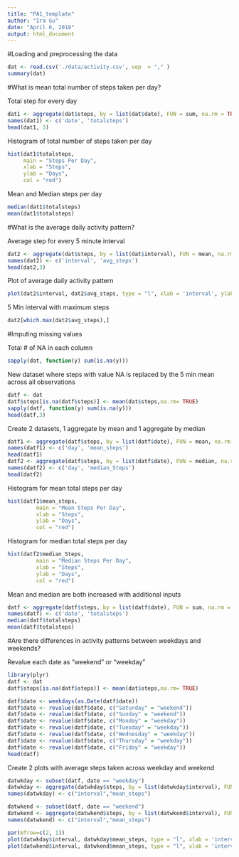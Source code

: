 ---
title: "PA1_template"
author: "Ira Gu"
date: "April 6, 2018"
output: html_document
---

#Loading and preprocessing the data

```{r}
dat <- read.csv('./data/activity.csv', sep  = "," )
summary(dat)
```

#What is mean total number of steps taken per day?

Total step for every day

```{r}
dat1 <- aggregate(dat$steps, by = list(dat$date), FUN = sum, na.rm = TRUE)
names(dat1) <- c('date', 'totalsteps')
head(dat1, 3)
```

Histogram of total number of steps taken per day

```{r}
hist(dat1$totalsteps,
     main = "Steps Per Day",
     xlab = "Steps",
     ylab = "Days",
     col = "red")
```

Mean and Median steps per day

```{r}
median(dat1$totalsteps)
mean(dat1$totalsteps)
```

#What is the average daily activity pattern?

Average step for every 5 minute interval

```{r}
dat2 <- aggregate(dat$steps, by = list(dat$interval), FUN = mean, na.rm = TRUE)
names(dat2) <- c('interval', 'avg_steps')
head(dat2,3)
```

Plot of average daily activity pattern

```{r}
plot(dat2$interval, dat2$avg_steps, type = "l", xlab = 'interval', ylab = "avg_Steps")
```

5 Min interval with maximum steps

```{r}
dat2[which.max(dat2$avg_steps),]
```


#Imputing missing values

Total # of NA in each column

```{r}
sapply(dat, function(y) sum(is.na(y)))
```

New dataset where steps with value NA is replaced by the 5 min mean across all observations

```{r}
datf <- dat
datf$steps[is.na(datf$steps)] <- mean(dat$steps,na.rm= TRUE)
sapply(datf, function(y) sum(is.na(y)))
head(datf,3)
```

Create 2 datasets, 1 aggregate by mean and 1 aggregate by median 

```{r}
datf1 <- aggregate(datf$steps, by = list(datf$date), FUN = mean, na.rm = TRUE)
names(datf1) <- c('day', 'mean_steps')
head(datf1)
datf2 <- aggregate(datf$steps, by = list(datf$date), FUN = median, na.rm = TRUE)
names(datf2) <- c('day', 'median_Steps')
head(datf2)
```

Histogram for mean total steps per day

```{r}
hist(datf1$mean_steps,
         main = "Mean Steps Per Day",
         xlab = "Steps",
         ylab = "Days",
         col = "red")
```

Histogram for median total steps per day

```{r}
hist(datf2$median_Steps,
         main = "Median Steps Per Day",
         xlab = "Steps",
         ylab = "Days",
         col = "red")
```

Mean and median are both increased with additional inputs

```{r}
datf <- aggregate(datf$steps, by = list(datf$date), FUN = sum, na.rm = TRUE)
names(datf) <- c('date', 'totalsteps')
median(datf$totalsteps)
mean(datf$totalsteps)
```

#Are there differences in activity patterns between weekdays and weekends?

Revalue each date as "weekend" or "weekday"

```{r}
library(plyr)
datf <- dat
datf$steps[is.na(datf$steps)] <- mean(dat$steps,na.rm= TRUE)

datf$date <- weekdays(as.Date(datf$date))
datf$date <- revalue(datf$date, c("Saturday" = "weekend"))
datf$date <- revalue(datf$date, c("Sunday" = "weekend"))
datf$date <- revalue(datf$date, c("Monday" = "weekday"))
datf$date <- revalue(datf$date, c("Tuesday" = "weekday"))
datf$date <- revalue(datf$date, c("Wednesday" = "weekday"))
datf$date <- revalue(datf$date, c("Thursday" = "weekday"))
datf$date <- revalue(datf$date, c("Friday" = "weekday"))
head(datf)
```

Create 2 plots with average steps taken across weekday and weekend
```{r}
datwkday <- subset(datf, date == "weekday")
datwkday <- aggregate(datwkday$steps, by = list(datwkday$interval), FUN = mean, na.rm = TRUE)
names(datwkday) <- c("interval","mean_steps")

datwkend <- subset(datf, date == "weekend")
datwkend <- aggregate(datwkend$steps, by = list(datwkend$interval), FUN = mean, na.rm = TRUE)
names(datwkend) <- c("interval","mean_steps")

par(mfrow=c(2, 1))
plot(datwkday$interval, datwkday$mean_steps, type = "l", xlab = 'interval', ylab = "avg_Steps", main = 'Weekday')
plot(datwkend$interval, datwkend$mean_steps, type = "l", xlab = 'interval', ylab = "avg_Steps", main = 'Weekend')
```